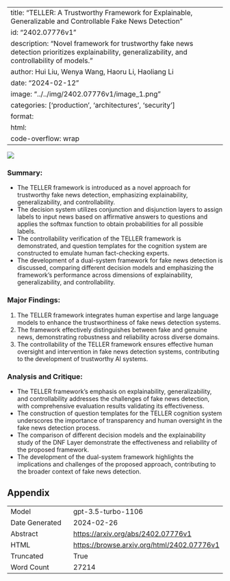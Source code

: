 
---
title: "TELLER: A Trustworthy Framework for Explainable, Generalizable and Controllable Fake News Detection"
id: "2402.07776v1"
description: "Novel framework for trustworthy fake news detection prioritizes explainability, generalizability, and controllability of models."
author: Hui Liu, Wenya Wang, Haoru Li, Haoliang Li
date: "2024-02-12"
image: "../../img/2402.07776v1/image_1.png"
categories: ['production', 'architectures', 'security']
format:
  html:
    code-overflow: wrap
---

![](../../img/2402.07776v1/image_1.png)

### Summary:
- The TELLER framework is introduced as a novel approach for trustworthy fake news detection, emphasizing explainability, generalizability, and controllability.
- The decision system utilizes conjunction and disjunction layers to assign labels to input news based on affirmative answers to questions and applies the softmax function to obtain probabilities for all possible labels.
- The controllability verification of the TELLER framework is demonstrated, and question templates for the cognition system are constructed to emulate human fact-checking experts.
- The development of a dual-system framework for fake news detection is discussed, comparing different decision models and emphasizing the framework's performance across dimensions of explainability, generalizability, and controllability.

### Major Findings:
1. The TELLER framework integrates human expertise and large language models to enhance the trustworthiness of fake news detection systems.
2. The framework effectively distinguishes between fake and genuine news, demonstrating robustness and reliability across diverse domains.
3. The controllability of the TELLER framework ensures effective human oversight and intervention in fake news detection systems, contributing to the development of trustworthy AI systems.

### Analysis and Critique:
- The TELLER framework's emphasis on explainability, generalizability, and controllability addresses the challenges of fake news detection, with comprehensive evaluation results validating its effectiveness.
- The construction of question templates for the TELLER cognition system underscores the importance of transparency and human oversight in the fake news detection process.
- The comparison of different decision models and the explainability study of the DNF Layer demonstrate the effectiveness and reliability of the proposed framework.
- The development of the dual-system framework highlights the implications and challenges of the proposed approach, contributing to the broader context of fake news detection.

## Appendix

|          |          |
|----------|----------|
| Model     | gpt-3.5-turbo-1106       |
| Date Generated     | 2024-02-26       |
| Abstract | [https://arxiv.org/abs/2402.07776v1](https://arxiv.org/abs/2402.07776v1)        |
| HTML     | [https://browse.arxiv.org/html/2402.07776v1](https://browse.arxiv.org/html/2402.07776v1)       |
| Truncated       | True       |
| Word Count       | 27214       |